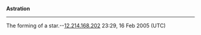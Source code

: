 '''Astration'''


----

The forming of a star.--[[User:12.214.168.202|12.214.168.202]] 23:29, 16 Feb 2005 (UTC)